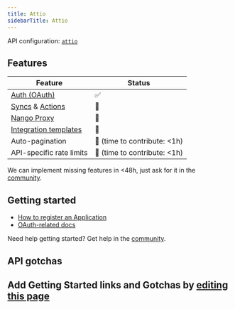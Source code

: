 ```yaml
---
title: Attio
sidebarTitle: Attio
---
```


API configuration: [`attio`](https://nango.dev/providers.yaml)

## Features

| Feature                                                                          | Status                          |
| -------------------------------------------------------------------------------- | ------------------------------- |
| [Auth (OAuth)](/guides/oauth)                                                      | ✅                              |
| [Syncs](/guides/sync) & [Actions](/guides/action)                                                              | 🚫                              |
| [Nango Proxy](/guides/proxy)                          | 🚫                              |
| [Integration templates](/integration-templates/overview)                          | 🚫   |
| Auto-pagination                     | 🚫 (time to contribute: &lt;1h) |
| API-specific rate limits | 🚫 (time to contribute: &lt;1h) |

<Tip>We can implement missing features in &lt;48h, just ask for it in the [community](https://nango.dev/slack).</Tip>

## Getting started

-   [How to register an Application](https://developers.attio.com/docs/integrations)
-   [OAuth-related docs](https://developers.attio.com/reference/using-oauth)

<Tip>Need help getting started? Get help in the [community](https://nango.dev/slack).</Tip>

## API gotchas

## <Note>Add Getting Started links and Gotchas by [editing this page](https://github.com/nangohq/nango/tree/master/docs-v2/integrations/all/attio.mdx)</Note>